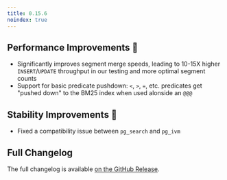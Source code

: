 ```yaml
---
title: 0.15.6
noindex: true
---
```


## Performance Improvements 🚀

- Significantly improves segment merge speeds, leading to 10-15X higher `INSERT`/`UPDATE` throughput in our testing and more optimal segment counts
- Support for basic predicate pushdown: `<`, `>`, `=`, etc. predicates get "pushed down" to the BM25 index when used alonside an `@@@`

## Stability Improvements 💪

- Fixed a compatibility issue between `pg_search` and `pg_ivm`

## Full Changelog

The full changelog is available [on the GitHub Release](https://github.com/paradedb/paradedb/releases/tag/v0.15.6).
